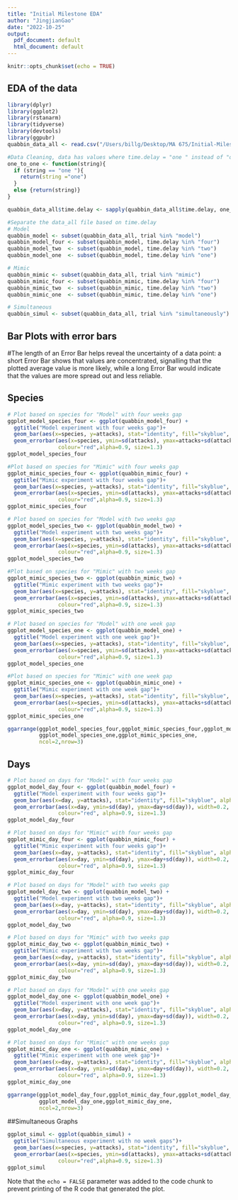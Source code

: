 ```yaml
---
title: "Initial Milestone EDA"
author: "JingjianGao"
date: "2022-10-25"
output:
  pdf_document: default
  html_document: default
---
```


```r
knitr::opts_chunk$set(echo = TRUE)
```

## EDA of the data

```r
library(dplyr)
library(ggplot2)
library(rstanarm)
library(tidyverse)
library(devtools)
library(ggpubr)
quabbin_data_all <- read.csv("/Users/billg/Desktop/MA 675/Initial-Milestone/binomial_quabbin_data_all.csv")

#Data Cleaning, data has values where time.delay = "one " instead of "one", get rid of the blank
one_to_one <- function(string){
  if (string == "one "){
    return(string ="one")
  }
  else {return(string)}
}

quabbin_data_all$time.delay <- sapply(quabbin_data_all$time.delay, one_to_one)

#Separate the data_all file based on time.delay
# Model
quabbin_model <- subset(quabbin_data_all, trial %in% "model")
quabbin_model_four <- subset(quabbin_model, time.delay %in% "four")
quabbin_model_two  <- subset(quabbin_model, time.delay %in% "two")
quabbin_model_one  <- subset(quabbin_model, time.delay %in% "one")

# Mimic
quabbin_mimic <- subset(quabbin_data_all, trial %in% "mimic")
quabbin_mimic_four <- subset(quabbin_mimic, time.delay %in% "four")
quabbin_mimic_two  <- subset(quabbin_mimic, time.delay %in% "two")
quabbin_mimic_one  <- subset(quabbin_mimic, time.delay %in% "one")

# Simultaneous
quabbin_simul <- subset(quabbin_data_all, trial %in% "simultaneously")


```



## Bar Plots with error bars

#The length of an Error Bar helps reveal the uncertainty of a data point: a short Error Bar shows that values are concentrated, signalling that the plotted average value is more likely, while a long Error Bar would indicate that the values are more spread out and less reliable.

## Species
```r
# Plot based on species for "Model" with four weeks gap
ggplot_model_species_four <- ggplot(quabbin_model_four) +
  ggtitle("Model experiment with four weeks gap")+
  geom_bar(aes(x=species, y=attacks), stat="identity", fill="skyblue", alpha=0.7,width=0.5) +
  geom_errorbar(aes(x=species, ymin=sd(attacks), ymax=attacks+sd(attacks)), width=0.2, 
                colour="red",alpha=0.9, size=1.3)
ggplot_model_species_four

#Plot based on species for "Mimic" with four weeks gap
ggplot_mimic_species_four <- ggplot(quabbin_mimic_four) +
  ggtitle("Mimic experiment with four weeks gap")+
  geom_bar(aes(x=species, y=attacks), stat="identity", fill="skyblue", alpha=0.7,width=0.5) +
  geom_errorbar(aes(x=species, ymin=sd(attacks), ymax=attacks+sd(attacks)), width=0.2, 
                colour="red",alpha=0.9, size=1.3)
ggplot_mimic_species_four

# Plot based on species for "Model with two weeks gap
ggplot_model_species_two <- ggplot(quabbin_model_two) +
  ggtitle("Model experiment with two weeks gap")+
  geom_bar(aes(x=species, y=attacks), stat="identity", fill="skyblue", alpha=0.7,width=0.5) +
  geom_errorbar(aes(x=species, ymin=sd(attacks), ymax=attacks+sd(attacks)), width=0.2, 
                colour="red",alpha=0.9, size=1.3)
ggplot_model_species_two

#Plot based on species for "Mimic" with two weeks gap
ggplot_mimic_species_two <- ggplot(quabbin_mimic_two) +
  ggtitle("Mimic experiment with two weeks gap")+
  geom_bar(aes(x=species, y=attacks), stat="identity", fill="skyblue", alpha=0.7,width=0.5) +
  geom_errorbar(aes(x=species, ymin=sd(attacks), ymax=attacks+sd(attacks)), width=0.2, 
                colour="red",alpha=0.9, size=1.3)
ggplot_mimic_species_two

# Plot based on species for "Model" with one week gap
ggplot_model_species_one <- ggplot(quabbin_model_one) +
  ggtitle("Model experiment with one week gap")+
  geom_bar(aes(x=species, y=attacks), stat="identity", fill="skyblue", alpha=0.7,width=0.5) +
  geom_errorbar(aes(x=species, ymin=sd(attacks), ymax=attacks+sd(attacks)), width=0.2, 
                colour="red",alpha=0.9, size=1.3)
ggplot_model_species_one

#Plot based on species for "Mimic" with one week gap
ggplot_mimic_species_one <- ggplot(quabbin_mimic_one) + 
  ggtitle("Mimic experiment with one week gap")+
  geom_bar(aes(x=species, y=attacks), stat="identity", fill="skyblue", alpha=0.7,width=0.5) +
  geom_errorbar(aes(x=species, ymin=sd(attacks), ymax=attacks+sd(attacks)), width=0.2, 
                colour="red",alpha=0.9, size=1.3)
ggplot_mimic_species_one

ggarrange(ggplot_model_species_four,ggplot_mimic_species_four,ggplot_model_species_two,ggplot_mimic_species_two,
          ggplot_model_species_one,ggplot_mimic_species_one,
          ncol=2,nrow=3)
```


## Days
```r
# Plot based on days for "Model" with four weeks gap
ggplot_model_day_four <- ggplot(quabbin_model_four) +
  ggtitle("Model experiment with four weeks gap")+
  geom_bar(aes(x=day, y=attacks), stat="identity", fill="skyblue", alpha=0.7,width = 0.5) +
  geom_errorbar(aes(x=day, ymin=sd(day), ymax=day+sd(day)), width=0.2, 
                colour="red", alpha=0.9, size=1.3)
ggplot_model_day_four

# Plot based on days for "Mimic" with four weeks gap
ggplot_mimic_day_four <- ggplot(quabbin_mimic_four) +
  ggtitle("Mimic experiment with four weeks gap")+
  geom_bar(aes(x=day, y=attacks), stat="identity", fill="skyblue", alpha=0.7,width = 0.5) +
  geom_errorbar(aes(x=day, ymin=sd(day), ymax=day+sd(day)), width=0.2, 
                colour="red", alpha=0.9, size=1.3)
ggplot_mimic_day_four

# Plot based on days for "Model" with two weeks gap
ggplot_model_day_two <- ggplot(quabbin_model_two) +
  ggtitle("Model experiment with two weeks gap")+
  geom_bar(aes(x=day, y=attacks), stat="identity", fill="skyblue", alpha=0.7,width = 0.5) +
  geom_errorbar(aes(x=day, ymin=sd(day), ymax=day+sd(day)), width=0.2, 
                colour="red", alpha=0.9, size=1.3)
ggplot_model_day_two

# Plot based on days for "Mimic" with two weeks gap
ggplot_mimic_day_two <- ggplot(quabbin_mimic_two) +
  ggtitle("Mimic experiment with two weeks gap")+
  geom_bar(aes(x=day, y=attacks), stat="identity", fill="skyblue", alpha=0.7,width = 0.5) +
  geom_errorbar(aes(x=day, ymin=sd(day), ymax=day+sd(day)), width=0.2, 
                colour="red", alpha=0.9, size=1.3)
ggplot_mimic_day_two

# Plot based on days for "Model" with one weeks gap
ggplot_model_day_one <- ggplot(quabbin_model_one) +
  ggtitle("Model experiment with one week gap")+
  geom_bar(aes(x=day, y=attacks), stat="identity", fill="skyblue", alpha=0.7,width = 0.5) +
  geom_errorbar(aes(x=day, ymin=sd(day), ymax=day+sd(day)), width=0.2, 
                colour="red", alpha=0.9, size=1.3)
ggplot_model_day_one

# Plot based on days for "Mimic" with one weeks gap
ggplot_mimic_day_one <- ggplot(quabbin_mimic_one) +
  ggtitle("Mimic experiment with one week gap")+
  geom_bar(aes(x=day, y=attacks), stat="identity", fill="skyblue", alpha=0.7,width = 0.5) +
  geom_errorbar(aes(x=day, ymin=sd(day), ymax=day+sd(day)), width=0.2, 
                colour="red", alpha=0.9, size=1.3)
ggplot_mimic_day_one

ggarrange(ggplot_model_day_four,ggplot_mimic_day_four,ggplot_model_day_two,ggplot_mimic_day_two,
          ggplot_model_day_one,ggplot_mimic_day_one,
          ncol=2,nrow=3)
```


##Simultaneous Graphs

```r
ggplot_simul <- ggplot(quabbin_simul) +
  ggtitle("Simultaneous experiment with no week gaps")+
  geom_bar(aes(x=species, y=attacks), stat="identity", fill="skyblue", alpha=0.7,width=0.5) +
  geom_errorbar(aes(x=species, ymin=sd(attacks), ymax=attacks+sd(attacks)), width=0.2, 
                colour="red",alpha=0.9, size=1.3)
ggplot_simul

```


Note that the `echo = FALSE` parameter was added to the code chunk to prevent printing of the R code that generated the plot.
